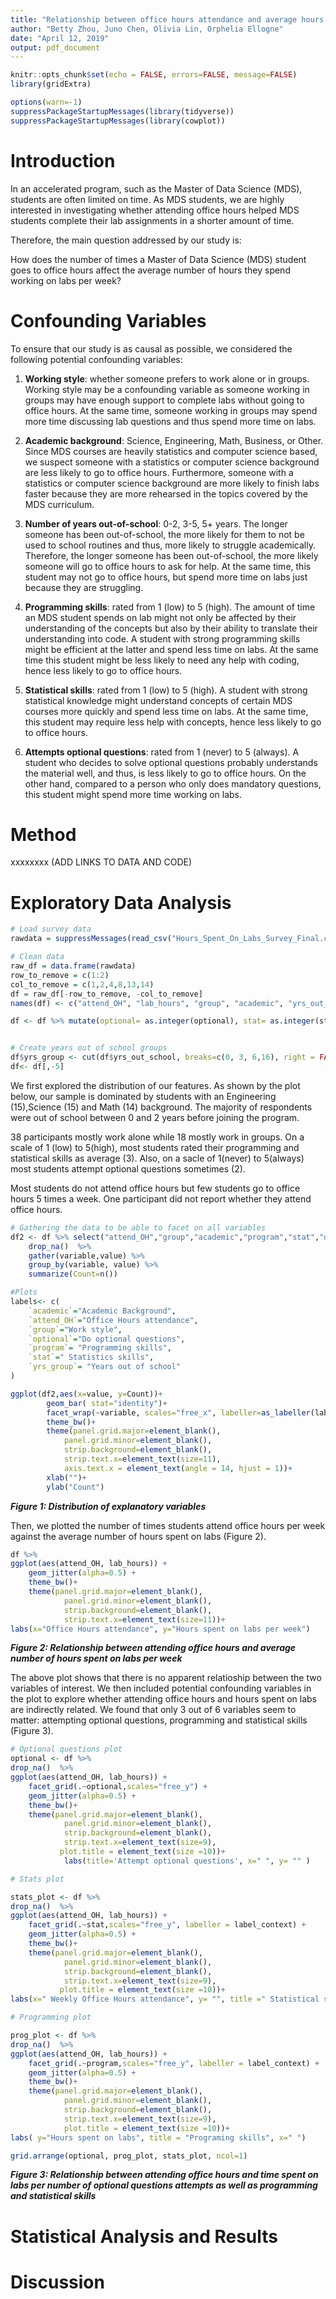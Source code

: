 ```yaml
---
title: "Relationship between office hours attendance and average hours spent on labs per week"
author: "Betty Zhou, Juno Chen, Olivia Lin, Orphelia Ellogne"
date: "April 12, 2019"
output: pdf_document
---
```


```r
knitr::opts_chunk$set(echo = FALSE, errors=FALSE, message=FALSE)
library(gridExtra)
```

```r
options(warn=-1)
suppressPackageStartupMessages(library(tidyverse))
suppressPackageStartupMessages(library(cowplot))
```


# Introduction

In an accelerated program, such as the Master of Data Science (MDS), students are often limited on time. As MDS students, we are highly interested in investigating whether attending office hours helped MDS students complete their lab assignments in a shorter amount of time.

Therefore, the main question addressed by our study is:

How does the number of times a Master of Data Science (MDS) student goes to office hours affect the average number of hours they spend working on labs per week?

# Confounding Variables

To ensure that our study is as causal as possible, we considered the following potential confounding variables:

1. **Working style**: whether someone prefers to work alone or in groups.
Working style may be a confounding variable as someone working in groups may have enough support to complete labs without going to office hours. At the same time, someone working in groups may spend more time discussing lab questions and thus spend more time on labs.

2. **Academic background**: Science, Engineering, Math, Business, or Other. 
Since MDS courses are heavily statistics and computer science based, we suspect someone with a statistics or computer science background are less likely to go to office hours. Furthermore, someone with a statistics or computer science background are more likely to finish labs faster because they are more rehearsed in the topics covered by the MDS curriculum.

3. **Number of years out-of-school**: 0-2, 3-5, 5+ years.
The longer someone has been out-of-school, the more likely for them to not be used to school routines and thus, more likely to struggle academically. Therefore, the longer someone has been out-of-school, the more likely someone will go to office hours to ask for help. At the same time, this student may not go to office hours, but spend more time on labs just because they are struggling.

4. **Programming skills**: rated from 1 (low) to 5 (high). 
The amount of time an MDS student spends on lab might not only be affected by their understanding of the concepts but also by their ability to translate their understanding into code. A student with strong programming skills might be efficient at the latter and spend less time on labs. At the same time this student might be less likely to need any help with coding, hence less likely to go to office hours.

5. **Statistical skills**: rated from 1 (low) to 5 (high). 
A student with strong statistical knowledge might understand concepts of certain MDS courses more quickly and spend less time on labs. At the same time, this student may require less help with concepts, hence less likely to go to office hours.

6. **Attempts optional questions**: rated from 1 (never) to 5 (always).
A student who decides to solve optional questions probably understands the material well, and thus, is less likely to go to office hours. On the other hand, compared to a person who only does mandatory questions, this student might spend more time working on labs.


# Method

xxxxxxxx (ADD LINKS TO DATA AND CODE)

# Exploratory Data Analysis

```r
# Load survey data
rawdata = suppressMessages(read_csv("Hours_Spent_On_Labs_Survey_Final.csv"))

# Clean data
raw_df = data.frame(rawdata)
row_to_remove = c(1:2)
col_to_remove = c(1,2,4,8,13,14)
df = raw_df[-row_to_remove, -col_to_remove]
names(df) <- c("attend_OH", "lab_hours", "group", "academic", "yrs_out_school", "program", "stat", "optional")

df <- df %>% mutate(optional= as.integer(optional), stat= as.integer(stat), program= as.integer(program), lab_hours=as.integer(lab_hours), attend_OH= as.integer(attend_OH), group = as.factor(group), academic = as.factor(academic), yrs_out_school= as.integer(yrs_out_school)) %>% select (lab_hours, everything())


# Create years out of school groups
df$yrs_group <- cut(df$yrs_out_school, breaks=c(0, 3, 6,16), right = FALSE, labels = c("0-2","3-5","5+"))
df<- df[,-5]
```

We first explored the distribution of our features. As shown by the plot below, our sample is dominated by students with an Engineering (15),Science (15) and Math (14) background. The majority of respondents were out of school between 0 and 2 years before joining the program.

38 participants mostly work alone while 18 mostly work in groups. On a scale of 1 (low) to 5(high), most students rated their programming and statistical skills as average (3). Also, on a sacle of 1(never) to 5(always) most students attempt optional questions sometimes (2).                              

Most students do not attend office hours but few students go to office hours 5 times a week. One participant did not report whether they attend office hours. 

```r
# Gathering the data to be able to facet on all variables
df2 <- df %>% select("attend_OH","group","academic","program","stat","optional","yrs_group")  %>% 
    drop_na()  %>% 
    gather(variable,value) %>%
    group_by(variable, value) %>% 
    summarize(Count=n())

#Plots
labels<- c(
    `academic`="Academic Background",
    `attend_OH`="Office Hours attendance",
    `group`="Work style",
    `optional`="Do optional questions",
    `program`= "Programming skills",
    `stat`=" Statistics skills",
    `yrs_group`= "Years out of school"
)

ggplot(df2,aes(x=value, y=Count))+ 
        geom_bar( stat="identity")+
        facet_wrap(~variable, scales="free_x", labeller=as_labeller(labels))+
        theme_bw()+ 
        theme(panel.grid.major=element_blank(), 
            panel.grid.minor=element_blank(),
            strip.background=element_blank(), 
            strip.text.x=element_text(size=11),
            axis.text.x = element_text(angle = 14, hjust = 1))+
        xlab("")+
        ylab("Count")
```
***Figure 1: Distribution of explanatory variables***

Then, we plotted the number of times students attend office hours per week against the average number of hours spent on labs (Figure 2). 

```r
df %>% 
ggplot(aes(attend_OH, lab_hours)) +
    geom_jitter(alpha=0.5) +
    theme_bw()+
    theme(panel.grid.major=element_blank(), 
            panel.grid.minor=element_blank(),
            strip.background=element_blank(), 
            strip.text.x=element_text(size=11))+
labs(x="Office Hours attendance", y="Hours spent on labs per week")
```

***Figure 2: Relationship between attending office hours and average number of hours spent on labs per week***

The above plot shows that there is no apparent relatioship between the two variables of interest. We then included potential confounding variables in the plot to explore whether attending office hours and hours spent on labs are indirectly related. 
We found that only 3 out of 6 variables seem to matter: attempting optional questions, programming and statistical skills (Figure 3). 

```r

# Optional questions plot
optional <- df %>% 
drop_na()  %>% 
ggplot(aes(attend_OH, lab_hours)) +
    facet_grid(.~optional,scales="free_y") +
    geom_jitter(alpha=0.5) +
    theme_bw()+
    theme(panel.grid.major=element_blank(), 
            panel.grid.minor=element_blank(),
            strip.background=element_blank(), 
            strip.text.x=element_text(size=9),
           plot.title = element_text(size =10))+
            labs(title='Attempt optional questions', x=" ", y= "" )

# Stats plot

stats_plot <- df %>% 
drop_na()  %>% 
ggplot(aes(attend_OH, lab_hours)) +
    facet_grid(.~stat,scales="free_y", labeller = label_context) +
    geom_jitter(alpha=0.5) +
    theme_bw()+
    theme(panel.grid.major=element_blank(), 
            panel.grid.minor=element_blank(),
            strip.background=element_blank(), 
            strip.text.x=element_text(size=9),
           plot.title = element_text(size =10))+
labs(x=" Weekly Office Hours attendance", y= "", title =" Statistical skills") 

# Programming plot

prog_plot <- df %>% 
drop_na()  %>% 
ggplot(aes(attend_OH, lab_hours)) +
    facet_grid(.~program,scales="free_y", labeller = label_context) +
    geom_jitter(alpha=0.5) +
    theme_bw()+
    theme(panel.grid.major=element_blank(), 
            panel.grid.minor=element_blank(),
            strip.background=element_blank(), 
            strip.text.x=element_text(size=9),
            plot.title = element_text(size =10))+
labs( y="Hours spent on labs", title = "Programing skills", x=" ") 

grid.arrange(optional, prog_plot, stats_plot, ncol=1)
```
 
***Figure 3: Relationship between attending office hours and time spent on labs per number of optional questions attempts as well as programming and statistical skills*** 

# Statistical Analysis and Results

# Discussion
